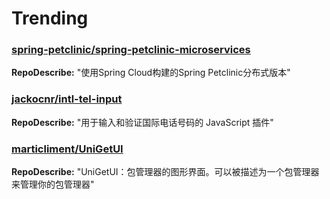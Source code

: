 
# Trending

### [spring-petclinic/spring-petclinic-microservices](https://github.com/spring-petclinic/spring-petclinic-microservices)
**RepoDescribe:** "使用Spring Cloud构建的Spring Petclinic分布式版本"
  

### [jackocnr/intl-tel-input](https://github.com/jackocnr/intl-tel-input)
**RepoDescribe:** "用于输入和验证国际电话号码的 JavaScript 插件"
  

### [marticliment/UniGetUI](https://github.com/marticliment/UniGetUI)
**RepoDescribe:** "UniGetUI：包管理器的图形界面。可以被描述为一个包管理器来管理你的包管理器"
  